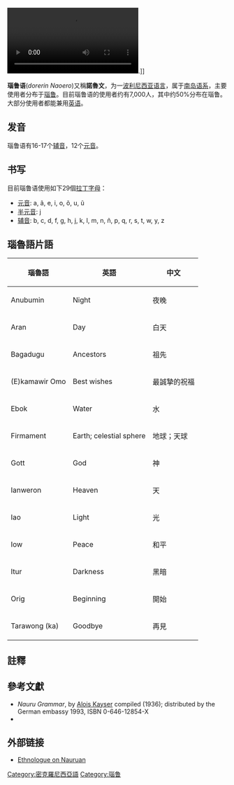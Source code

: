{{Infobox Language
| name = 瑙魯語
| nativename = Dorerin Naoero
| states = {{NRU}}
| nation = {{flag|瑙魯}}
| speakers = 7,000
| iso1 = na
| iso2 = nau
| iso3 = nau
| familycolor = Austronesian
| fam2 = [[马来－波利尼西亚语族|马来－波利尼西亚语族]]
| fam3 = [[大洋洲語系|大洋洲語系]]
| fam4 = [[密克罗尼西亚语|密克罗尼西亚语]]
|vitality=s
}}

[[File:WIKITONGUES-_Siro_speaking_Nauruan.webm|thumb]].]]

'''瑙鲁语'''(''dorerin Naoero'')又稱'''諾魯文'''，为一[[波利尼西亚|波利尼西亚]][[语言|语言]]，属于[[南岛语系|南岛语系]]，主要使用者分布于[[瑙鲁|瑙鲁]]。目前瑙鲁语的使用者约有7,000人，其中约50%分布在瑙鲁。大部分使用者都能兼用[[英语|英语]]。

== 发音 ==
瑙鲁语有16-17个[[辅音|辅音]]，12个[[元音|元音]]。

== 书写 ==
目前瑙鲁语使用如下29個[[拉丁字母|拉丁字母]]：
* [[元音|元音]]: a, ã, e, i, o, õ, u, ũ
* [[半元音|半元音]]: j
* [[辅音|辅音]]: b, c, d, f, g, h, j, k, l, m, n, ñ, p, q, r, s, t, w, y, z

== 瑙魯語片語 ==
{| class="wikitable"
!瑙魯語
!英語
!中文
|-
|Anubumin
|Night
|夜晚
|-
|Aran
|Day
|白天
|-
|Bagadugu
|Ancestors
|祖先
|-
|(E)kamawir Omo
|Best wishes
|最誠摯的祝福
|-
|Ebok
|Water
|水
|-
|Firmament
|Earth; celestial sphere
|地球；天球
|-
|Gott
|God
|神
|-
|Ianweron
|Heaven
|天
|-
|Iao
|Light
|光
|-
|Iow
|Peace
|和平
|-
|Itur
|Darkness
|黑暗
|-
|Orig
|Beginning
|開始
|-
|Tarawong (ka)
|Goodbye
|再見
|}

==註釋==
{{reflist}}

== 參考文獻 ==
{{refbegin}}
* ''Nauru Grammar'', by [[Alois_Kayser|Alois Kayser]] compiled (1936); distributed by the German embassy 1993, ISBN 0-646-12854-X
* {{citation
|last=Nathan
|first=Geoffrey S.
|title=Nauruan in the Austronesian Language Family
|journal=Oceanic Linguistics
|volume=12
|issue=1/2
|year=1974
|pages=479–501
|doi=10.2307/3622864
|url=http://jstor.org/stable/3622864
|publisher=University of Hawai'i Press
|accessdate=2011-02-09
|archive-date=2021-04-18
|archive-url=https://web.archive.org/web/20210418081902/https://www.jstor.org/stable/3622864
|dead-url=no
}}
{{refend}}

== 外部链接 ==
{{interWiki|code=na}}
* [http://www.ethnologue.com/show_language.asp?code=nau Ethnologue on Nauruan] {{Wayback|url=http://www.ethnologue.com/show_language.asp?code=nau |date=20121101062719 }}

{{Languages of Oceania}}
[[Category:密克羅尼西亞語|Category:密克羅尼西亞語]]
[[Category:瑙鲁|Category:瑙鲁]]